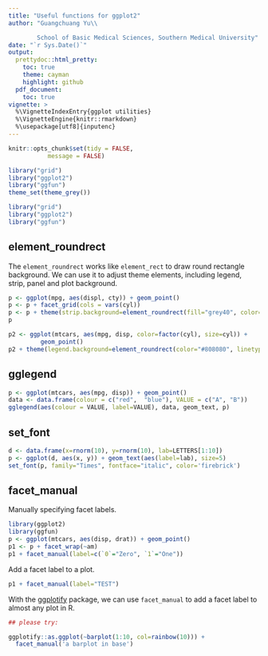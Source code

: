 ```yaml
---
title: "Useful functions for ggplot2"
author: "Guangchuang Yu\\

        School of Basic Medical Sciences, Southern Medical University"
date: "`r Sys.Date()`"
output:
  prettydoc::html_pretty:
    toc: true
    theme: cayman
    highlight: github
  pdf_document:
    toc: true
vignette: >
  %\VignetteIndexEntry{ggplot utilities}
  %\VignetteEngine{knitr::rmarkdown}
  %\usepackage[utf8]{inputenc}
---
```


```r
knitr::opts_chunk$set(tidy = FALSE,
		   message = FALSE)

library("grid")
library("ggplot2")
library("ggfun")
theme_set(theme_grey())
```


```r
library("grid")
library("ggplot2")
library("ggfun")
```

## element_roundrect


<!--
p <- ggplot(mtcars, aes(mpg, disp, color=factor(cyl), size=cyl)) + geom_point()

keybox(p, 'rect')

keybox(p, 'roundrect', gp = gpar(col = '#808080', lty = "dashed"))
-->

The `element_roundrect` works like `element_rect` to draw round rectangle background. We can use it to adjust theme elements, including legend, strip, panel and plot background.

```r
p <- ggplot(mpg, aes(displ, cty)) + geom_point()
p <- p + facet_grid(cols = vars(cyl))
p <- p + theme(strip.background=element_roundrect(fill="grey40", color=NA, r=0.15))
p
```

```r
p2 <- ggplot(mtcars, aes(mpg, disp, color=factor(cyl), size=cyl)) +
         geom_point()
p2 + theme(legend.background=element_roundrect(color="#808080", linetype=2))
```




## gglegend



```r
p <- ggplot(mtcars, aes(mpg, disp)) + geom_point()
data <- data.frame(colour = c("red",  "blue"), VALUE = c("A", "B"))
gglegend(aes(colour = VALUE, label=VALUE), data, geom_text, p)
```


## set_font

```r
d <- data.frame(x=rnorm(10), y=rnorm(10), lab=LETTERS[1:10])
p <- ggplot(d, aes(x, y)) + geom_text(aes(label=lab), size=5)
set_font(p, family="Times", fontface="italic", color='firebrick')
```

## facet_manual

Manually specifying facet labels.

```r
library(ggplot2)
library(ggfun)
p <- ggplot(mtcars, aes(disp, drat)) + geom_point()
p1 <- p + facet_wrap(~am)
p1 + facet_manual(label=c(`0`="Zero", `1`="One"))
```

Add a facet label to a plot. 

```r
p1 + facet_manual(label="TEST")
```

With the [ggplotify](https://cran.r-project.org/package=ggplotify) package, we can use `facet_manual` to add a facet label to almost any plot in R. 

```r
## please try:

ggplotify::as.ggplot(~barplot(1:10, col=rainbow(10))) +
  facet_manual('a barplot in base')
```
